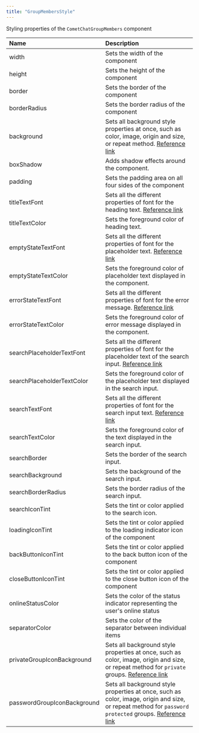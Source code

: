 ```yaml
---
title: "GroupMembersStyle"
---
```


Styling properties of the `CometChatGroupMembers` component

| Name                        | Description                                                                                                                                                                                                          |
| :--------------------------- | :-------------------------------------------------------------------------------------------------------------------------------------------------------------------------------------------------------------------- |
| width                       | Sets the width of the component                                                                                                                                                                                      |
| height                      | Sets the height of the component                                                                                                                                                                                     |
| border                      | Sets the border of the component                                                                                                                                                                                     |
| borderRadius                | Sets the border radius of the component                                                                                                                                                                              |
| background                  | Sets all background style properties at once, such as color, image, origin and size, or repeat method. [Reference link](https://developer.mozilla.org/en-US/docs/Web/CSS/background)                                 |
| boxShadow                   | Adds shadow effects around the component.                                                                                                                                                                            |
| padding                     | Sets the padding area on all four sides of the component                                                                                                                                                             |
| titleTextFont               | Sets all the different properties of font for the heading text. [Reference link](https://developer.mozilla.org/en-US/docs/Web/CSS/font)                                                                              |
| titleTextColor              | Sets the foreground color of heading text.                                                                                                                                                                           |
| emptyStateTextFont          | Sets all the different properties of font for the placeholder text. [Reference link](https://developer.mozilla.org/en-US/docs/Web/CSS/font)                                                                          |
| emptyStateTextColor         | Sets the foreground color of placeholder text displayed in the component.                                                                                                                                            |
| errorStateTextFont          | Sets all the different properties of font for the error message. [Reference link](https://developer.mozilla.org/en-US/docs/Web/CSS/font)                                                                             |
| errorStateTextColor         | Sets the foreground color of error message displayed in the component.                                                                                                                                               |
| searchPlaceholderTextFont   | Sets all the different properties of font for the placeholder text of the search input. [Reference link](https://developer.mozilla.org/en-US/docs/Web/CSS/font)                                                      |
| searchPlaceholderTextColor  | Sets the foreground color of the placeholder text displayed in the search input.                                                                                                                                     |
| searchTextFont              | Sets all the different properties of font for the search input text. [Reference link](https://developer.mozilla.org/en-US/docs/Web/CSS/font)                                                                         |
| searchTextColor             | Sets the foreground color of the text displayed in the search input.                                                                                                                                                 |
| searchBorder                | Sets the border of the search input.                                                                                                                                                                                 |
| searchBackground            | Sets the background of the search input.                                                                                                                                                                             |
| searchBorderRadius          | Sets the border radius of the search input.                                                                                                                                                                          |
| searchIconTint              | Sets the tint or color applied to the search icon.                                                                                                                                                                   |
| loadingIconTint             | Sets the tint or color applied to the loading indicator icon of the component                                                                                                                                        |
| backButtonIconTint          | Sets the tint or color applied to the back button icon of the component                                                                                                                                              |
| closeButtonIconTint         | Sets the tint or color applied to the close button icon of the component                                                                                                                                             |
| onlineStatusColor           | Sets the color of the status indicator representing the user's online status                                                                                                                                         |
| separatorColor              | Sets the color of the separator between individual items                                                                                                                                                             |
| privateGroupIconBackground  | Sets all background style properties at once, such as color, image, origin and size, or repeat method for `private` groups. [Reference link](https://developer.mozilla.org/en-US/docs/Web/CSS/background)            |
| passwordGroupIconBackground | Sets all background style properties at once, such as color, image, origin and size, or repeat method for `password protected` groups. [Reference link](https://developer.mozilla.org/en-US/docs/Web/CSS/background) |
